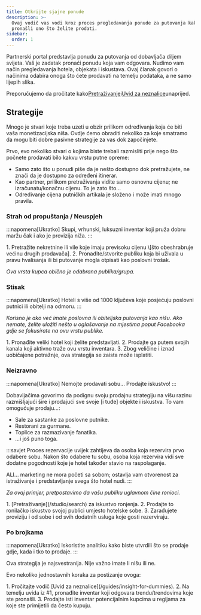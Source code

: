 ```yaml
---
title: Otkrijte sjajne ponude
description: >-
  Ovaj vodič vas vodi kroz proces pregledavanja ponude za putovanja kako biste
  pronašli ono što želite prodati.
sidebar:
  order: 1
---
```


Partnerski portal predstavlja ponudu za putovanja od dobavljača diljem svijeta. Vaš je zadatak pronaći ponudu koja vam odgovara. Nudimo vam način pregledavanja hotela, objekata i iskustava. Ovaj članak govori o načinima odabira onoga što ćete prodavati na temelju podataka, a ne samo lijepih slika.

Preporučujemo da pročitate kako[Pretraživanje](/studio/search)i[Uvid za neznalice](/guides/insight-for-dummies)unaprijed.

## Strategije

Mnogo je stvari koje treba uzeti u obzir prilikom određivanja koja će biti vaša monetizacijska niša. Ovdje ćemo obraditi nekoliko za koje smatramo da mogu biti dobre pasivne strategije za vas dok započinjete.

Prvo, evo nekoliko stvari o kojima biste trebali razmisliti prije nego što počnete prodavati bilo kakvu vrstu putne opreme:

* Samo zato što u ponudi piše da je nešto dostupno dok pretražujete, ne znači da je dostupno za određeni itinerar.
* Kao partner, prilikom pretraživanja vidite samo osnovnu cijenu; ne izračunatu/konačnu cijenu. To je zato što...
* Određivanje cijena putničkih artikala je složeno i može imati mnogo pravila.

### Strah od propuštanja / Neuspjeh

:::napomena\[Ukratko]
Skupi, vrhunski, luksuzni inventar koji pruža dobru maržu čak i ako je provizija niža.
:::

<Steps>
  1. Pretražite nekretnine ili vile koje imaju previsoku cijenu \[što obeshrabruje većinu drugih prodavača].
  2. Pronađite/stvorite publiku koja bi uživala u pravu hvalisanja ili bi putovanje mogla otpisati kao poslovni trošak.
</Steps>


*Ova vrsta kupca obično je odabrana publika/grupa.*

### Stisak

:::napomena\[Ukratko]
Hoteli s više od 1000 ključeva koje posjećuju poslovni putnici ili obitelji na odmoru.
:::

*Korisno je ako već imate poslovna ili obiteljska putovanja kao nišu. Ako nemate, želite uložiti nešto u oglašavanje na mjestima poput Facebooka gdje se fokusirate na ovu vrstu publike.*

<Steps>
  1. Pronađite veliki hotel koji želite predstavljati.
  2. Prodajte ga putem svojih kanala koji aktivno traže ovu vrstu inventara.
  3. Zbog veličine i iznad uobičajene potražnje, ova strategija se zaista može isplatiti.
</Steps>


### Neizravno

:::napomena\[Ukratko]
Nemojte prodavati sobu... Prodajte iskustvo!
:::

Dobavljačima govorimo da podignu svoju prodajnu strategiju na višu razinu razmišljajući šire i prodajući sve svoje \[i tuđe] objekte i iskustva. To vam omogućuje prodaju...:

* Sale za sastanke za poslovne putnike.
* Restorani za gurmane.
* Toplice za razmazivanje fanatika.
* ...i još puno toga.

:::savjet
Proces rezervacije uvijek zahtijeva da osoba koja rezervira prvo odabere sobu. Nakon što odabere tu sobu, osoba koja rezervira vidi sve dodatne pogodnosti koje je hotel također stavio na raspolaganje.

ALI... marketing ne mora početi sa sobom; ostavlja vam otvorenost za istraživanje i predstavljanje svega što hotel nudi.
:::

*Za ovaj primjer, pretpostavimo da vašu publiku uglavnom čine ronioci.*

<Steps>
  1. [Pretraživanje](/studio/search) za iskustvo ronjenja.
  2. Prodajte to ronilačko iskustvo svojoj publici umjesto hotelske sobe.
  3. Zarađujete proviziju i od sobe i od svih dodatnih usluga koje gosti rezerviraju.
</Steps>


### Po brojkama

:::napomena\[Ukratko]
Iskoristite analitiku kako biste utvrdili što se prodaje gdje, kada i tko to prodaje.
:::

Ova strategija je najsvestranija. Nije važno imate li nišu ili ne.

Evo nekoliko jednostavnih koraka za postizanje ovoga:

<Steps>
  1. Pročitajte vodič [Uvid za neznalice](/guides/insight-for-dummies).
  2. Na temelju uvida iz #1, pronađite inventar koji odgovara trendu/trendovima koje ste pronašli.
  3. Prodajte isti inventar potencijalnim kupcima u regijama za koje ste primijetili da često kupuju.
</Steps>

